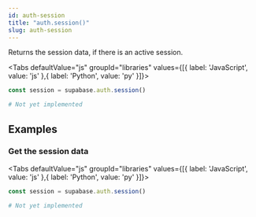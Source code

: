 ```yaml
---
id: auth-session
title: "auth.session()"
slug: auth-session
---
```



Returns the session data, if there is an active session.

<Tabs
  defaultValue="js"
  groupId="libraries"
  values={[{ label: 'JavaScript', value: 'js' },{ label: 'Python', value: 'py' }]}>

<TabItem value="js">

```js
const session = supabase.auth.session()
```


</TabItem>
<TabItem value="py">

```py
# Not yet implemented
```


</TabItem>

</Tabs>

















## Examples

### Get the session data



<Tabs
  defaultValue="js"
  groupId="libraries"
  values={[{ label: 'JavaScript', value: 'js' },{ label: 'Python', value: 'py' }]}>

<TabItem value="js">

```js
const session = supabase.auth.session()
```


</TabItem>
<TabItem value="py">

```py
# Not yet implemented
```


</TabItem>

</Tabs>